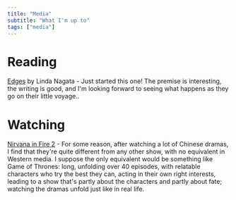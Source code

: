 ```yaml
---
title: "Media"
subtitle: "What I'm up to"
tags: ["media"]
---
```


# Reading

[Edges](https://www.goodreads.com/book/show/43483913-edges) by Linda Nagata - Just started this one! The premise is interesting, the writing is good, and I'm looking forward to seeing what happens as they go on their little voyage..


# Watching

[Nirvana in Fire 2](https://en.wikipedia.org/wiki/Nirvana_in_Fire_2) - For some reason, after watching a lot of Chinese dramas, I find that they're quite different from any other show, with no equivalent in Western media. I suppose the only equivalent would be something like Game of Thrones: long, unfolding over 40 episodes, with relatable characters who try the best they can, acting in their own right interests, leading to a show that's partly about the characters and partly about fate; watching the dramas unfold just like in real life.
